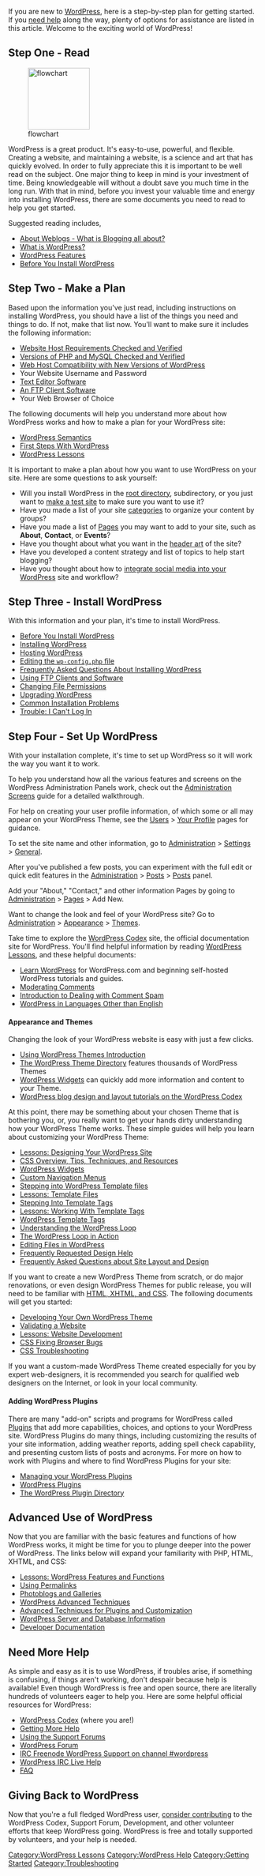 {{Languages|
{{en|New To WordPress - Where to Start}}
{{ar|جديد على ووردبرس - من أين تبدأ}}
{{es|Nuevo en WordPress - Por dónde empezar}}
{{fi|Uusi Wordpressissä - mistä aloittaa}}
{{fr|Nouveau sur WordPress - Ou commencer}}
{{id|Baru_di_WordPress_-_Dimana_harus_memulai}}
{{it|Nuovo su Wordpress - Come cominciare}}
{{ja|New_To_WordPress_-_Where_to_Start}}
{{ka|WordPress დამწყებთათვის — რითი დავიწყოთ}}
{{ko|New To WordPress - Where to Start}}
{{lo|New_To_WordPress_-_Where_to_Start}}
{{mk|WordPress_почетник_-_Од_каде_да_почнам}}
{{mya|New_To_WordPress_-_Where_to_Start}}
{{nl|Maak kennis met WordPress &#8211; Een goed begin}}
{{pt|Novo no WordPress - Onde Começar}}
{{pt-br|Novo no WordPress - por onde começar}}
{{ro|Prima tangent,a( cu WordPress — Cu ce sa( începi}}
{{ru|Новичкам в WordPress — С чего начать}}
{{sk|New To WordPress - Where to Start}}
{{sl|New To WordPress - Where to Start}}
{{th|มือใหม่กับเวิร์ดเพรส_-_เริ่มใช้ยังไง}}
{{zh-cn|WordPress 新手 - 如何开始}}
{{zh-tw|WordPress 新手 - 如何開始}}
}}
If you are new to [http://www.wordpress.org/ WordPress], here is a step-by-step plan for getting started. If you [[#Need More Help|need help]] along the way, plenty of options for assistance are listed in this article. Welcome to the exciting world of WordPress!

==Step One - Read==

[[File:stepOneRead.png|125px|thumb|flowchart]]

 	
WordPress is a great product. It's easy-to-use, powerful, and flexible. Creating a website, and maintaining a website, is a science and art that has quickly evolved. In order to fully appreciate this it is important to be well read on the subject. One major thing to keep in mind is your investment of time. Being knowledgeable will without a doubt save you much time in the long run.  With that in mind, before you invest your valuable time and energy into installing WordPress, there are some documents you need to read to help you get started. 

Suggested reading includes,
* [[Introduction to Blogging| About Weblogs - What is Blogging all about?]]
* [[WordPress|What is WordPress?]]
* [[WordPress Features]]
* [[Before You Install|Before You Install WordPress]]

==Step Two - Make a Plan==
Based upon the information you've just read, including instructions on installing WordPress, you should have a list of the things you need and things to do. If not, make that list now. You'll want to make sure it includes the following information:

* [https://wordpress.org/about/requirements/ Website Host Requirements Checked and Verified]
* [https://wordpress.org/about/requirements/ Versions of PHP and MySQL Checked and Verified]
* [[Core_Update_Host_Compatibility|Web Host Compatibility with New Versions of WordPress]]
* Your Website Username and Password
* [[Glossary#Text editor|Text Editor Software]]
* [[FTP_Clients|An FTP Client Software]]
* Your Web Browser of Choice

The following documents will help you understand more about how WordPress works and how to make a plan for your WordPress site:

* [[WordPress Semantics]]
* [[First Steps With WordPress]]
* [[WordPress Lessons]]

It is important to make a plan about how you want to use WordPress on your site. Here are some questions to ask yourself:

* Will you install WordPress in the [[Giving_WordPress_Its_Own_Directory|root directory]], subdirectory, or you just want to [[Test_Driving_WordPress|make a test site]] to make sure you want to use it?
* Have you made a list of your site [[Glossary#C|categories]] to organize your content by groups?
* Have you made a list of [[Pages]] you may want to add to your site, such as '''About''', '''Contact''', or '''Events'''?
* Have you thought about what you want in the [[Designing_Headers|header art]] of the site?
* Have you developed a content strategy and list of topics to help start blogging?
* Have you thought about how to [http://wordpress.org/extend/ideas/tags/social-media-integration integrate social media into your WordPress] site and workflow?

==Step Three - Install WordPress==
With this information and your plan, it's time to install WordPress.

* [[Before You Install|Before You Install WordPress]]
* [[Installing WordPress]]
* [https://wordpress.org/about/requirements/ Hosting WordPress]
* [[Editing_wp-config.php|Editing the <tt>wp-config.php</tt> file]]
* [[FAQ Installation|Frequently Asked Questions About Installing WordPress]]
* [[FTP Clients|Using FTP Clients and Software]]
* [[Changing File Permissions]]
* [[Upgrading WordPress]]
* [[Installing WordPress#Common Installation Problems|Common Installation Problems]]
* [[Login Trouble|Trouble: I Can't Log In]]

==Step Four - Set Up WordPress==
With your installation complete, it's time to set up WordPress so it will work the way you want it to work. 

To help you understand how all the various features and screens on the WordPress Administration Panels work, check out the [[Administration_Panels|Administration Screens]] guide for a detailed walkthrough.

For help on creating your user profile information, of which some or all may appear on your WordPress Theme, see the [[Administration_Panels#Your_Profile|Users]] > [[Users_Your_Profile_SubPanel|Your Profile]] pages for guidance.

To set the site name and other information, go to [[Administration_Panels|Administration]] > [[Administration_Panels#General|Settings]] > [[Settings_General_SubPanel|General]].

After you've published a few posts, you can experiment with the full edit or quick edit features in the [[Administration_Panels|Administration]] > [[Administration_Panels#Posts|Posts]] > [[Posts_Posts_SubPanel|Posts]] panel. 

Add your "About," "Contact," and other information Pages by going to [[Administration_Panels|Administration]] > [[Pages_Pages_SubPanel|Pages]] > Add New.

Want to change the look and feel of your WordPress site? Go to [[Administration_Panels|Administration]] > [[Administration_Panels#Themes|Appearance]] > [[Appearance_Themes_SubPanel|Themes]].

Take time to explore the [[Main Page|WordPress Codex]] site, the official documentation site for WordPress. You'll find helpful information by reading [[WordPress Lessons]], and these helpful documents:

* [http://learn.wordpress.com/ Learn WordPress] for WordPress.com and beginning self-hosted WordPress tutorials and guides.
* [[Comment Moderation|Moderating Comments]]
* [[Comment Spam|Introduction to Dealing with Comment Spam]]
* [[Localization|WordPress in Languages Other than English]]

====Appearance and Themes====
Changing the look of your WordPress website is easy with just a few clicks. 

* [[Using Themes|Using WordPress Themes Introduction]]
* [http://wordpress.org/extend/themes/ The WordPress Theme Directory] features thousands of WordPress Themes
* [[WordPress Widgets]] can quickly add more information and content to your Theme.
* [[Blog Design and Layout|WordPress blog design and layout tutorials on the WordPress Codex]]

At this point, there may be something about your chosen Theme that is bothering you, or, you really want to get your hands dirty understanding how your WordPress Theme works. These simple guides will help you learn about customizing your WordPress Theme:

* [[WordPress Lessons#Designing Your WordPress Site|Lessons: Designing Your WordPress Site]]
* [[CSS|CSS Overview, Tips, Techniques, and Resources]]
* [[WordPress Widgets]]
* [[Navigation_Menus|Custom Navigation Menus]]
* [[Stepping Into Templates|Stepping into WordPress Template files]]
* [[WordPress Lessons#Templates|Lessons: Template Files]]
* [[Stepping Into Template Tags]]
* [[WordPress Lessons#Template Tags|Lessons: Working With Template Tags]]
* [[Template Tags|WordPress Template Tags]]
* [[The Loop|Understanding the WordPress Loop]]
* [[The Loop in Action|The WordPress Loop in Action]]
* [[Editing Files|Editing Files in WordPress]]
* [[Blog Design and Layout# Frequently Requested Design Help|Frequently Requested Design Help]]
* [[FAQ_Layout and Design| Frequently Asked Questions about Site Layout and Design]]

If you want to create a new WordPress Theme from scratch, or do major renovations, or even design WordPress Themes for public release, you will need to be familiar with [[Know Your Sources|HTML, XHTML, and CSS]]. The following documents will get you started:

* [[Theme Development|Developing Your Own WordPress Theme]]
* [[Validating a Website]]
* [[WordPress Lessons#Website Development|Lessons: Website Development]]
* [[CSS Fixing Browser Bugs]]
* [[CSS Troubleshooting]]

If you want a custom-made WordPress Theme created especially for you by expert web-designers, it is recommended you search for qualified web designers on the Internet, or look in your local community.

====Adding WordPress Plugins====
There are many "add-on" scripts and programs for WordPress called [[Plugins]] that add more capabilities, choices, and options to your WordPress site. WordPress Plugins do many things, including customizing the results of your site information, adding weather reports, adding spell check capability, and presenting custom lists of posts and acronyms. For more on how to work with Plugins and where to find WordPress Plugins for your site:

* [[Plugins_Plugins_SubPanel|Managing your WordPress Plugins]]
* [[Plugins|WordPress Plugins]]
* [http://wordpress.org/extend/plugins/ The WordPress Plugin Directory]

==Advanced Use of WordPress==
Now that you are familiar with the basic features and functions of how WordPress works, it might be time for you to plunge deeper into the power of WordPress. The links below will expand your familiarity with PHP, HTML, XHTML, and CSS:

* [[WordPress Lessons#Features and Functions|Lessons: WordPress Features and Functions]]
* [[Using Permalinks]]
* [[Photoblogs and Galleries]]
* [[Advanced Topics#WordPress Advanced Techniques|WordPress Advanced Techniques]]
* [[Advanced Topics# WordPress Plugins and Customization|Advanced Techniques for Plugins and Customization]]
* [[Advanced Topics#Server and Database Information|WordPress Server and Database Information]]
* [[Developer Documentation]]

==Need More Help==

As simple and easy as it is to use WordPress, if troubles arise, if something is confusing, if things aren't working, don't despair because help is available! Even though WordPress is free and open source, there are literally hundreds of volunteers eager to help you. Here are some helpful official resources for WordPress:

* [http://codex.wordpress.org/ WordPress Codex] (where you are!)
* [[Getting More Help]]
* [[Using the Support Forums]]
* [http://www.wordpress.org/support WordPress Forum]
* [[IRC|IRC Freenode WordPress Support on channel #wordpress]]
* [[WordPress IRC Live Help]]
* [[FAQ]]

==Giving Back to WordPress==

Now that you're a full fledged WordPress user, [[Codex:Community_Portal|consider contributing]] to the WordPress Codex, Support Forum, Development, and other volunteer efforts that keep WordPress going. WordPress is free and totally supported by volunteers, and your help is needed.
 

[[Category:WordPress Lessons]]
[[Category:WordPress Help]]
[[Category:Getting Started]]
[[Category:Troubleshooting]]